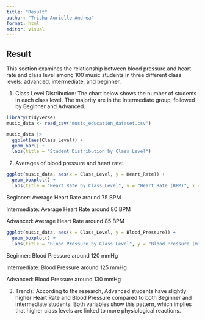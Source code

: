 ```yaml
---
title: "Result"
author: "Trisha Aurielle Andrea"
format: html
editor: visual
---
```


## Result
This section examines the relationship between blood pressure and heart rate and class level among 100 music students in three different class levels: advanced, intermediate, and beginner.

1. Class Level Distribution:
The chart below shows the number of students in each class level. The majority are in the Intermediate group, followed by Beginner and Advanced.

```r
library(tidyverse)
music_data <- read_csv("music_education_dataset.csv")
```

```r
music_data |> 
  ggplot(aes(Class_Level)) + 
  geom_bar() + 
  labs(title = "Student Distribution by Class Level")
```

2. Averages of blood pressure and heart rate:

```r
ggplot(music_data, aes(x = Class_Level, y = Heart_Rate)) + 
  geom_boxplot() + 
  labs(title = "Heart Rate by Class Level", y = "Heart Rate (BPM)", x = "Class Level")
```
Beginner: Average Heart Rate around 75 BPM

Intermediate: Average Heart Rate around 80 BPM

Advanced: Average Heart Rate around 85 BPM

```r
ggplot(music_data, aes(x = Class_Level, y = Blood_Pressure)) + 
  geom_boxplot() + 
  labs(title = "Blood Pressure by Class Level", y = "Blood Pressure (mmHg)", x = "Class Level")
```

Beginner: Blood Pressure around 120 mmHg

Intermediate: Blood Pressure around 125 mmHg

Advanced: Blood Pressure around 130 mmHg

3. Trends:
According to the research, Advanced students have slightly higher Heart Rate and Blood Pressure compared to both Beginner and intermediate students. Both variables show this pattern, which implies that higher class levels are linked to more physiological reactions.

